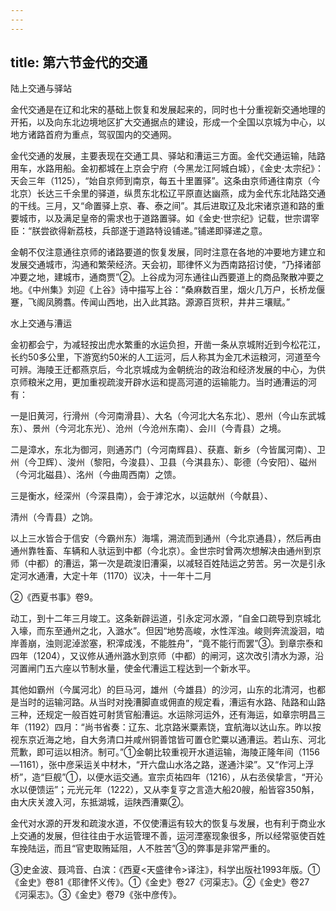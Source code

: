 ```yaml
---
---
---
```

title: 第六节金代的交通
---



陆上交通与驿站

金代交通是在辽和北宋的基础上恢复和发展起来的，同时也十分重视新交通地理的开拓，以及向东北边境地区扩大交通据点的建设，形成一个全国以京城为中心，以地方诸路首府为重点，驾驭国内的交通网。

金代交通的发展，主要表现在交通工具、驿站和漕运三方面。金代交通运输，陆路用车，水路用船。金初都城在上京会宁府（今黑龙江阿城白城），《金史·太宗纪》：天会三年（1125），“始自京师到南京，每五十里置驿”。这条由京师通往南京（今北京）长达三千余里的驿道，纵贯东北松辽平原直达幽燕，成为金代东北陆路交通的干线。三月，又“命置驿上京、春、泰之间”。其后进取辽及北宋诸京道和路的重要城市，以及满足皇帝的需求也于道路置驿。如《金史·世宗纪》记载，世宗谓宰臣：“朕尝欲得新荔枝，兵部遂于道路特设铺递。”铺递即驿递之意。

金朝不仅注意通往京师的诸路要道的恢复发展，同时注意在各地的冲要地方建立和发展交通城市，沟通和繁荣经济。天会初，耶律怀义为西南路招讨使，“乃择诸部冲要之地，建城市，通商贾”②。上谷成为河东通往山西要道上的商品聚散冲要之地。《中州集》刘迎《上谷》诗中描写上谷：“桑麻数百里，烟火几万户，长桥龙偃蹇，飞阁凤腾翥。传闻山西地，出入此其路。源源百货积，井井三壤赋。”

水上交通与漕运

金初都会宁，为减轻按出虎水繁重的水运负担，开凿一条从京城附近到今松花江，长约50多公里，下游宽约50米的人工运河，后人称其为金兀术运粮河，河道至今可辨。海陵王迁都燕京后，今北京城成为金朝统治的政治和经济发展的中心，为供京师粮米之用，更加重视疏浚开辟水运和提高河道的运输能力。当时通漕运的河有：

一是旧黄河，行滑州（今河南滑县）、大名（今河北大名东北）、恩州（今山东武城东）、景州（今河北东光）、沧州（今沧州东南）、会川（今青县）之境。

二是漳水，东北为御河，则通苏门（今河南辉县）、获嘉、新乡（今皆属河南）、卫州（今卫辉）、浚州（黎阳，今浚县）、卫县（今淇县东）、彰德（今安阳）、磁州（今河北磁县）、洺州（今曲周西南）之馈。

三是衡水，经深州（今深县南），会于滹沱水，以运献州（今献县）、

清州（今青县）之饷。

以上三水皆合于信安（今霸州东）海壖，溯流而到通州（今北京通县），然后再由通州靠牲畜、车辆和人驮运到中都（今北京）。金世宗时曾两次想解决由通州到京师（中都）的漕运，第一次是疏浚旧漕渠，以减轻百姓陆运之劳苦。另一次是引永定河水通漕，大定十年（1170）议决，十一年十二月

②《西夏书事》卷9。

动工，到十二年三月竣工。这条新辟运道，引永定河水源，“自金口疏导到京城北入壕，而东至通州之北，入潞水”。但因“地势高峻，水性浑浊。峻则奔流漩洄，啮岸善崩，浊则泥淖淤塞，积滓成浅，不能胜舟”，“竟不能行而罢”③。到章宗泰和四年（1204），又议修从通州潞水到京师（中都）的闸河，这次改引清水为源，沿河置闸门五六座以节制水量，使金代漕运工程达到一个新水平。

其他如霸州（今属河北）的巨马河，雄州（今雄县）的沙河，山东的北清河，也都是当时的运输河路。从当时对挽漕脚直或佣直的规定看，漕运有水路、陆路和山路三种，还规定一般百姓可射赁官船漕运。水运除河运外，还有海运，如章宗明昌三年（1192）四月：“尚书省奏：辽东、北京路米粟素饶，宜航海以达山东。昨以按视东京近海之地，自大务清口并咸州铜善馆皆可置仓贮粟以通漕运。若山东、河北荒歉，即可运以相济。制可。”①金朝比较重视开水道运输，海陵正隆年间（1156—1161），张中彦采运关中材木，“开六盘山水洛之路，遂通汴梁”。又“作河上浮桥”，造“巨舰”①，以便水运交通。宣宗贞祐四年（1216），从右丞侯挚言，“开沁水以便馈运”；元光元年（1222），又从李复亨之言造大船20艘，船皆容350斛，由大庆关渡入河，东抵湖城，运陕西漕粟②。

金代对水源的开发和疏浚水道，不仅使漕运有较大的恢复与发展，也有利于商业水上交通的发展，但往往由于水运管理不善，运河湮塞现象很多，所以经常驱使百姓车挽陆运，而且“官吏取贿延阻，人不胜苦”③的弊事是非常严重的。

③史金波、聂鸿音、白滨：《西夏<天盛律令>译注》，科学出版社1993年版。①《金史》卷81《耶律怀义传》。①《金史》卷27《河渠志》。②《金史》卷27《河渠志》。③《金史》卷79《张中彦传》。